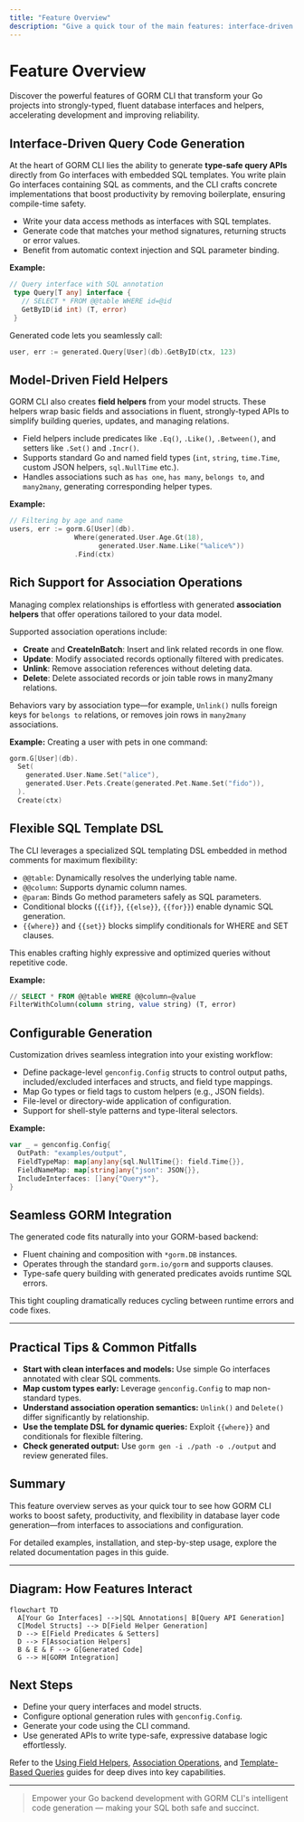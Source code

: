 ```yaml
---
title: "Feature Overview"
description: "Give a quick tour of the main features: interface-driven query codegen, model-driven helpers (filters, associations), association operation support (create, update, unlink, delete), SQL template DSL, and configuration. Briefly note supported field/association types and how the CLI integrates with GORM."
---
```


# Feature Overview

Discover the powerful features of GORM CLI that transform your Go projects into strongly-typed, fluent database interfaces and helpers, accelerating development and improving reliability.

## Interface-Driven Query Code Generation

At the heart of GORM CLI lies the ability to generate **type-safe query APIs** directly from Go interfaces with embedded SQL templates. You write plain Go interfaces containing SQL as comments, and the CLI crafts concrete implementations that boost productivity by removing boilerplate, ensuring compile-time safety.

- Write your data access methods as interfaces with SQL templates.
- Generate code that matches your method signatures, returning structs or error values.
- Benefit from automatic context injection and SQL parameter binding.

**Example:**
```go
// Query interface with SQL annotation
 type Query[T any] interface {
   // SELECT * FROM @@table WHERE id=@id
   GetByID(id int) (T, error)
 }
```
Generated code lets you seamlessly call:
```go
user, err := generated.Query[User](db).GetByID(ctx, 123)
```

## Model-Driven Field Helpers

GORM CLI also creates **field helpers** from your model structs. These helpers wrap basic fields and associations in fluent, strongly-typed APIs to simplify building queries, updates, and managing relations.

- Field helpers include predicates like `.Eq()`, `.Like()`, `.Between()`, and setters like `.Set()` and `.Incr()`.
- Supports standard Go and named field types (`int`, `string`, `time.Time`, custom JSON helpers, `sql.NullTime` etc.).
- Handles associations such as `has one`, `has many`, `belongs to`, and `many2many`, generating corresponding helper types.

**Example:**
```go
// Filtering by age and name
users, err := gorm.G[User](db).
                Where(generated.User.Age.Gt(18),
                      generated.User.Name.Like("%alice%"))
                .Find(ctx)
```

## Rich Support for Association Operations

Managing complex relationships is effortless with generated **association helpers** that offer operations tailored to your data model.

Supported association operations include:

- **Create** and **CreateInBatch**: Insert and link related records in one flow.
- **Update**: Modify associated records optionally filtered with predicates.
- **Unlink**: Remove association references without deleting data.
- **Delete**: Delete associated records or join table rows in many2many relations.

Behaviors vary by association type—for example, `Unlink()` nulls foreign keys for `belongs to` relations, or removes join rows in `many2many` associations.

**Example:** Creating a user with pets in one command:
```go
gorm.G[User](db).
  Set(
    generated.User.Name.Set("alice"),
    generated.User.Pets.Create(generated.Pet.Name.Set("fido")),
  ).
  Create(ctx)
```

## Flexible SQL Template DSL

The CLI leverages a specialized SQL templating DSL embedded in method comments for maximum flexibility:

- `@@table`: Dynamically resolves the underlying table name.
- `@@column`: Supports dynamic column names.
- `@param`: Binds Go method parameters safely as SQL parameters.
- Conditional blocks (`{{if}}`, `{{else}}`, `{{for}}`) enable dynamic SQL generation.
- `{{where}}` and `{{set}}` blocks simplify conditionals for WHERE and SET clauses.

This enables crafting highly expressive and optimized queries without repetitive code.

**Example:**
```sql
// SELECT * FROM @@table WHERE @@column=@value
FilterWithColumn(column string, value string) (T, error)
```

## Configurable Generation

Customization drives seamless integration into your existing workflow:

- Define package-level `genconfig.Config` structs to control output paths, included/excluded interfaces and structs, and field type mappings.
- Map Go types or field tags to custom helpers (e.g., JSON fields).
- File-level or directory-wide application of configuration.
- Support for shell-style patterns and type-literal selectors.

**Example:**
```go
var _ = genconfig.Config{
  OutPath: "examples/output",
  FieldTypeMap: map[any]any{sql.NullTime{}: field.Time{}},
  FieldNameMap: map[string]any{"json": JSON{}},
  IncludeInterfaces: []any{"Query*"},
}
```

## Seamless GORM Integration

The generated code fits naturally into your GORM-based backend:

- Fluent chaining and composition with `*gorm.DB` instances.
- Operates through the standard `gorm.io/gorm` and supports clauses.
- Type-safe query building with generated predicates avoids runtime SQL errors.

This tight coupling dramatically reduces cycling between runtime errors and code fixes.

---

## Practical Tips & Common Pitfalls

- **Start with clean interfaces and models:** Use simple Go interfaces annotated with clear SQL comments.
- **Map custom types early:** Leverage `genconfig.Config` to map non-standard types.
- **Understand association operation semantics:** `Unlink()` and `Delete()` differ significantly by relationship.
- **Use the template DSL for dynamic queries:** Exploit `{{where}}` and conditionals for flexible filtering.
- **Check generated output:** Use `gorm gen -i ./path -o ./output` and review generated files.

## Summary

This feature overview serves as your quick tour to see how GORM CLI works to boost safety, productivity, and flexibility in database layer code generation—from interfaces to associations and configuration.

For detailed examples, installation, and step-by-step usage, explore the related documentation pages in this guide.

---

## Diagram: How Features Interact

```mermaid
flowchart TD
  A[Your Go Interfaces] -->|SQL Annotations| B[Query API Generation]
  C[Model Structs] --> D[Field Helper Generation]
  D --> E[Field Predicates & Setters]
  D --> F[Association Helpers]
  B & E & F --> G[Generated Code]
  G --> H[GORM Integration]
```

## Next Steps

- Define your query interfaces and model structs.
- Configure optional generation rules with `genconfig.Config`.
- Generate your code using the CLI command.
- Use generated APIs to write type-safe, expressive database logic effortlessly.

Refer to the [Using Field Helpers](../guides/core-usage-patterns/using-field-helpers), [Association Operations](../guides/core-usage-patterns/association-operations), and [Template-Based Queries](../guides/core-usage-patterns/template-based-queries) guides for deep dives into key capabilities.

---

> Empower your Go backend development with GORM CLI's intelligent code generation — making your SQL both safe and succinct.
